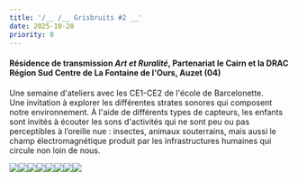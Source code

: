 ```yaml
---
title: '/__ /__ Grisbruits #2 __'
date: 2025-10-20
priority: 0
---
```

#### Résidence de transmission *Art et Ruralité*, Partenariat le Cairn et la DRAC Région Sud Centre de La Fontaine de l'Ours, Auzet (04)

Une semaine d'ateliers avec les CE1-CE2 de l'école de Barcelonette. \
Une invitation à explorer les différentes strates sonores qui composent notre environnement. À l'aide de différents types de capteurs, les enfants sont invités à écouter les sons d'activités qui ne sont peu ou pas perceptibles à l’oreille nue : insectes, animaux souterrains, mais aussi le champ électromagnétique produit par les infrastructures humaines qui circule non loin de nous.&#x20;

![](src/assets/images/instants/art-et-ruralite/1_20250929_192147_web.jpg)![](src/assets/images/instants/art-et-ruralite/2_IMG_3941_web.jpg)![](src/assets/images/instants/art-et-ruralite/3_20250930_150400_web.jpg)![](src/assets/images/instants/art-et-ruralite/4_20251001_144337_web.jpg)![](src/assets/images/instants/art-et-ruralite/5_IMG_0568_web.jpg)![](src/assets/images/instants/art-et-ruralite/6_IMG_0588_web.jpg)![](src/assets/images/instants/art-et-ruralite/7_IMG_20251003_151551_web2.jpg)![](src/assets/images/instants/art-et-ruralite/8_IMG_0582_web.jpg)
